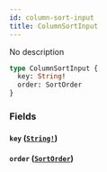 ```yaml
---
id: column-sort-input
title: ColumnSortInput
---
```


No description

```graphql
type ColumnSortInput {
  key: String!
  order: SortOrder
}
```

### Fields

#### `key` ([`String!`](/docs/graphql/scalars/string))

#### `order` ([`SortOrder`](/docs/graphql/enums/sort-order))
